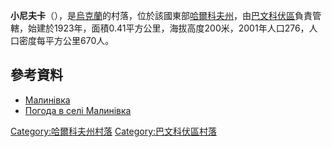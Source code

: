 {{coord|48|49|2|N|36|41|50|E|scale:100000_region:UA|display=title}}

'''小尼夫卡'''（{{lang-uk|Малинівка}}），是[[烏克蘭|烏克蘭]]的村落，位於該國東部[[哈爾科夫州|哈爾科夫州]]，由[[巴文科伏區|巴文科伏區]]負責管轄，始建於1923年，面積0.41平方公里，海拔高度200米，2001年人口276，人口密度每平方公里670人。

==參考資料==
* [http://gska2.rada.gov.ua/pls/z7502/A005?rdat1=09.01.2009&rf7571=32177 Малинівка]{{dead link|date=2017年12月 |bot=InternetArchiveBot |fix-attempted=yes }}
* [http://weather.in.ua/ua/har'kovskaja/14741 Погода в селі Малинівка] {{Wayback|url=http://weather.in.ua/ua/har'kovskaja/14741 |date=20160323022950 }}

{{DEFAULTSORT:Малинівка}}
[[Category:哈爾科夫州村落|Category:哈爾科夫州村落]]
[[Category:巴文科伏區村落|Category:巴文科伏區村落]]


{{Kharkiv-geo-stub}}